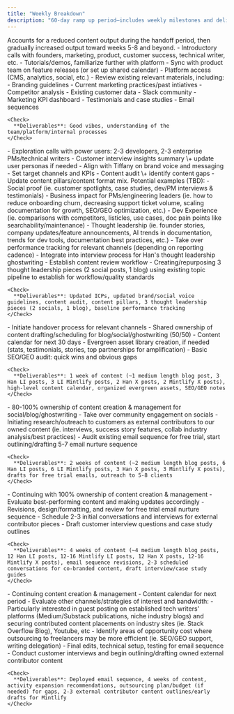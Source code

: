 ```yaml
---
title: "Weekly Breakdown"
description: "60-day ramp up period—includes weekly milestones and deliverables for the first month, then bi-weekly for the second month. "
---
```


<Info>
  Accounts for a reduced content output during the handoff period, then gradually increased output toward weeks 5-8 and beyond.
</Info>

<Steps>
  <Step title="Week 1: Onboarding Process" stepNumber={1}>
    - Introductory calls with founders, marketing, product, customer success, technical writer, etc.
    - Tutorials/demos, familiarize further with platform
    - Sync with product team on feature releases (or set up shared calendar)
    - Platform access (CMS, analytics, social, etc.)
    - Review existing relevant materials, including:
      - Branding guidelines
      - Current marketing practices/past intiatives
      - Competitor analysis
      - Existing customer data
      - Slack community
      - Marketing KPI dashboard
      - Testimonials and case studies
      - Email sequences

    <Check>
      **Deliverables**: Good vibes, understanding of the team/platform/internal processes
    </Check>
  </Step>
  <Step title="Week 2: Research + Discovery">
    - Exploration calls with power users: 2-3 developers, 2-3 enterprise PMs/technical writers
    - Customer interview insights summary \+ update user personas if needed
    - Align with Tiffany on brand voice and messaging
    - Set target channels and KPIs
    - Content audit \+ identify content gaps
    - Update content pillars/content format mix. Potential examples (TBD):
      - Social proof (ie. customer spotlights, case studies, dev/PM interviews & testimonials)
      - Business impact for PMs/engineering leaders (ie. how to reduce onboarding churn, decreasing support ticket volume, scaling documentation for growth, SEO/GEO optimization, etc.)
      - Dev Experience (ie. comparisons with competitors, listicles, use cases, doc pain points like searchability/maintenance)
      - Thought leadership (ie. founder stories, company updates/feature announcements, AI trends in documentation, trends for dev tools, documentation best practices, etc.)
    - Take over performance tracking for relevant channels (depending on reporting cadence)
    - Integrate into interview process for Han's thought leadership ghostwriting
    - Establish content review workflow
    - Creating/repurposing 3 thought leadership pieces (2 social posts, 1 blog) using existing topic pipeline to establish for workflow/quality standards

    <Check>
      **Deliverables**: Updated ICPs, updated brand/social voice guidelines, content audit, content pillars, 3 thought leadership pieces (2 socials, 1 blog), baseline performance tracking
    </Check>
  </Step>
  <Step title="Week 3: Planning + Calendering">
    - Initiate handover process for relevant channels
    - Shared ownership of content drafting/scheduling for blog/social/ghostwriting (50/50)
    - Content calendar for next 30 days
    - Evergreen asset library creation, if needed (stats, testimonials, stories, top partnerships for amplification)
    - Basic SEO/GEO audit: quick wins and obvious gaps

    <Check>
      **Deliverables**: 1 week of content (~1 medium length blog post, 3 Han LI posts, 3 LI Mintlify posts, 2 Han X posts, 2 Mintlify X posts), high-level content calendar, organized evergreen assets, SEO/GEO notes
    </Check>
  </Step>
  <Step title="Week 4: Consistency + Testing">
    - 80-100% ownership of content creation & management for social/blog/ghostwriting
    - Take over community engagement on socials
    - Initiating research/outreach to customers as external contributors to our owned content (ie. interviews, success story features, collab industry analysis/best practices)
    - Audit existing email sequence for free trial, start outlining/drafting 5-7 email nurture sequence

    <Check>
      **Deliverables**: 2 weeks of content (~2 medium length blog posts, 6 Han LI posts, 6 LI Mintlify posts, 3 Han X posts, 3 Mintlify X posts), drafts for free trial emails, outreach to 5-8 clients
    </Check>
  </Step>
  <Step title="Week 5-6: Testing + Optimization">
    - Continuing with 100% ownership of content creation & management
    - Evaluate best-performing content and making updates accordingly
    - Revisions, design/formatting, and review for free trial email nurture sequence
    - Schedule 2-3 initial conversations and interviews for external contributor pieces
    - Draft customer interview questions and case study outlines

    <Check>
      **Deliverables**: 4 weeks of content (~4 medium length blog posts, 12 Han LI posts, 12-16 Mintlify LI posts, 12 Han X posts, 12-16 Mintlify X posts), email sequence revisions, 2-3 scheduled conversations for co-branded content, draft interview/case study guides
    </Check>
  </Step>
  <Step title="Week 7-8: Evaluation + Scaling">
    - Continuing content creation & management
    - Content calendar for next period
    - Evaluate other channels/strategies of interest and bandwidth:
      - Particularly interested in guest posting on established tech writers' platforms (Medium/Substack publications, niche industry blogs) and securing contributed content placements on industry sites (ie. Stack Overflow Blog), Youtube, etc
    - Identify areas of opportunity cost where outsourcing to freelancers may be more efficient  (ie. SEO/GEO support, writing delegation)
    - Final edits, technical setup, testing for email sequence
    - Conduct customer interviews and begin outlining/drafting owned external contributor content

    <Check>
      **Deliverables**: Deployed email sequence, 4 weeks of content, activity expansion recommendations, outsourcing plan/budget (if needed) for gaps, 2-3 external contributor content outlines/early drafts for Mintlify
    </Check>
  </Step>
</Steps>